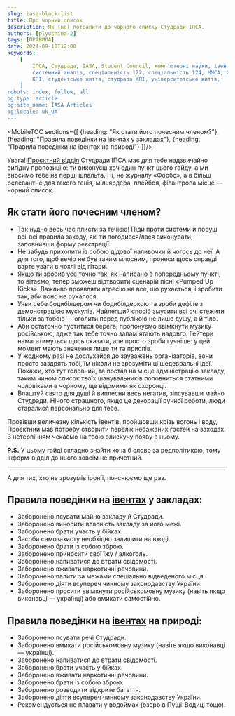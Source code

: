 ```yaml
---
slug: iasa-black-list
title: Про чорний список
description: Як (не) потрапити до чорного списку Студради ІПСА.
authors: [plyusnina-2]
tags: [ПРАВИЛА]
date: 2024-09-10T12:00
keywords: 
    [
        ІПСА, Студрада, IASA, Student Council, комп'ютерні науки, івенти, правила, заходи, проєктний відділ,
        системний аналіз, спеціальність 122, спеціальність 124, ММСА, СП, ШІ, кафедра, 
        КПІ, студентське життя, студрада КПІ, університетське життя,
    ]
robots: index, follow, all
og:type: article
og:site_name: IASA Articles
og:locale: uk_UA
---
```



<MobileTOC sections={[
    {heading: "Як стати його почесним членом?"},
    {heading: "Правила поведінки на івентах у закладах"},
    {heading: "Правила поведінки на івентах на природі"}
]}/>

Увага! [Проєктний відділ](https://t.me/iasa_event) Студради ІПСА має для тебе надзвичайно вигідну пропозицію: ти виконуєш хоч один пункт цього гайду, а ми вносимо тебе на перші шпальта. 
Ні, не журналу «Форбс», а в більш релевантне для такого генія, мільярдера, плейбоя, філантропа місце — чорний список.

<!--truncate-->

## Як стати його почесним членом?
- Так нудно весь час плисти за течією! Піди проти системи й поруш всі-всі правила заходу, які ти погодився/лася виконувати, заповнивши форму реєстрації.
- Не забудь прихопити із собою дідової наливочки й чогось до неї. А для того, щоб вечір не був таким млосним, пронеси щось справді варте уваги в чохлі від гітари.
- Якщо ти зробив усе точно так, як написано в попередньому пункті, то вітаємо, тепер зможеш відтворити сценарій пісні «Pumped Up Kicks». Важливо проявляти агресію на все, що рухається, і зробити так, аби воно не рухалося.
- Уяви себе бодибілдером чи бодибілдеркою та зроби дефіле з демонстрацією мускулів. Найлегший спосіб змусити всі очі стежити тільки за тобою — оголити перед публікою не лише душу, а й тіло.
- Аби остаточно пуститися берега, пропонуємо ввімкнути музику російською, адже так тебе точно запам'ятають надовго. Гейтери намагатимуться щось сказати, але просто зроби гучніше: у цей момент мають значення лише ти та приспів.
- У жодному разі не дослухайся до зауважень організаторів, вони просто заздрять тобі, їм ніколи не зрозуміти ці шедевральні ідеї. Покажи, хто тут головний, та постав на місце адміністрацію закладу, таким чином список твоїх шанувальників поповниться статними чоловіками в чорному, ще відомими як охоронці.
- Влаштуй свято для душі й виплесни весь негатив, зіпсувавши майно Студради. Нічого страшного, якщо це декорації ручної роботи, люди старалися персонально для тебе.

Провівши величезну кількість івентів, пройшовши крізь вогонь і воду, Проєктний мав потребу створити перелік небажаних гостей на заходах. З нетерпінням чекаємо на твою блискучу появу в ньому.

**P.S.** У цьому гайді складно знайти хоча б слово за редполітикою, тому Інформ-відділ до нього зовсім не причетний.

---

А для тих, хто не зрозумів іронії, пояснюємо ще раз.

## Правила поведінки на [івентах](/blog/Event) у закладах:
- Заборонено псувати майно закладу й Студради.
- Заборонено виносити власність закладу за його межі.
- Заборонено брати участь у бійках.
- Засоби самозахисту необхідно залишити на вході.
- Заборонено брати із собою зброю.
- Заборонено приносити свої їжу / алкоголь.
- Заборонено напиватися до втрати свідомості.
- Заборонено вживати наркотичні речовини.
- Заборонено палити за межами спеціально відведеного місця.
- Заборонено діяти всупереч чинному законодавству України.
- Заборонено просити ввімкнути російськомовну музику (навіть якщо виконавці — українці) або вмикати самостійно.

## Правила поведінки на [івентах](/blog/Event) на природі:
- Заборонено псувати речі Студради.
- Заборонено вмикати російськомовну музику (навіть якщо виконавці — українці).
- Заборонено напиватися до втрати свідомості.
- Заборонено брати участь у бійках.
- Заборонено вживати наркотичні речовини.
- Заборонено брати із собою зброю.
- Заборонено розводити відкрите багаття.
- Заборонено діяти всупереч чинному законодавству України.
- Рекомендується не плавати у водоймах (озеро в Пущі-Водиці тощо).